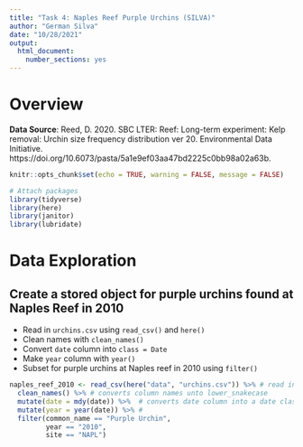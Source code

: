 ```yaml
---
title: "Task 4: Naples Reef Purple Urchins (SILVA)"
author: "German Silva"
date: "10/28/2021"
output: 
  html_document: 
    number_sections: yes
---
```


# Overview



**Data Source**: Reed, D. 2020. SBC LTER: Reef: Long-term experiment: Kelp removal: Urchin size frequency distribution ver 20. Environmental Data Initiative. https://doi.org/10.6073/pasta/5a1e9ef03aa47bd2225c0bb98a02a63b. 

```r
knitr::opts_chunk$set(echo = TRUE, warning = FALSE, message = FALSE)

# Attach packages
library(tidyverse)
library(here)
library(janitor)
library(lubridate)
```

# Data Exploration

## Create a stored object for purple urchins found at Naples Reef in 2010

- Read in `urchins.csv` using `read_csv()` and `here()`
- Clean names with `clean_names()`
- Convert `date` column into `class = Date`
- Make `year` column with `year()`
- Subset for purple urchins at Naples reef in 2010 using `filter()`

```r
naples_reef_2010 <- read_csv(here("data", "urchins.csv")) %>% # read in the csv
  clean_names() %>% # converts column names unto lower_snakecase
  mutate(date = mdy(date)) %>%  # converts date column into a date class
  mutate(year = year(date)) %>% # 
  filter(common_name == "Purple Urchin",
         year == "2010",
         site == "NAPL")
```

